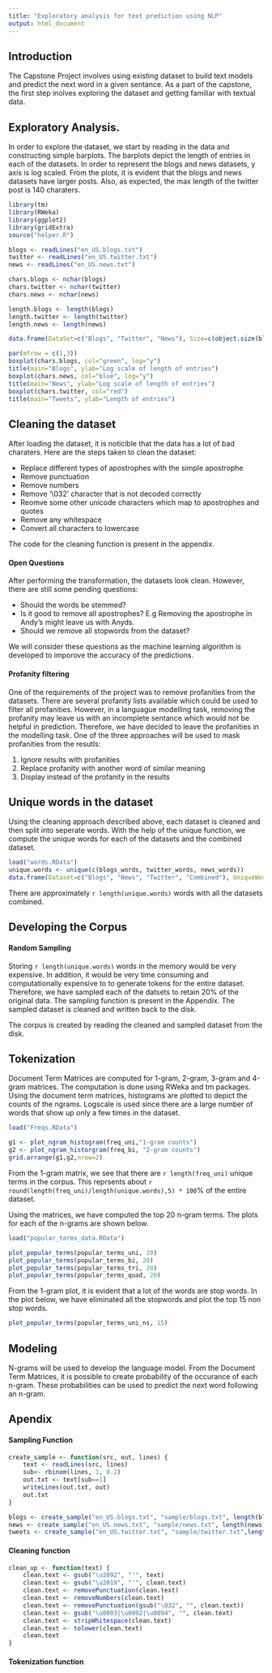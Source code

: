 ```yaml
---
title: "Exploratory analysis for text prediction using NLP"
output: html_document
---
```

## Introduction

The Capstone Project involves using existing dataset to build text models and predict the next word in a given sentance. As a part of the capstone, the first step inolves exploring the dataset and getting familiar with textual data. 

## Exploratory Analysis.

In order to explore the dataset, we start by reading in the data and constructing simple barplots. The barplots depict the length of entries in each of the datasets. In order to represent the blogs and news datasets, y axis is log scaled. From the plots, it is evident that the blogs and news datasets have larger posts. Also, as expected, the max length of the twitter post is 140 charaters. 

```r
library(tm)
library(RWeka)
library(ggplot2)
library(gridExtra)
source("helper.R")
```

```r
blogs <- readLines("en_US.blogs.txt")
twitter <- readLines("en_US.twitter.txt")
news <- readLines("en_US.news.txt")
```

```r
chars.blogs <- nchar(blogs)
chars.twitter <- nchar(twitter)
chars.news <- nchar(news)

length.blogs <- length(blogs)
length.twitter <- length(twitter)
length.news <- length(news)

data.frame(DataSet=c("Blogs", "Twitter", "News"), Size=c(object.size(blogs), object.size(twitter), object.size(news)), Number.of.Entries=c(length.blogs, length.twitter, length.news))

par(mfrow = c(1,3))
boxplot(chars.blogs, col="green", log="y")
title(main="Blogs", ylab="Log scale of length of entries")
boxplot(chars.news, col="blue", log="y")
title(main="News", ylab="Log scale of length of entries")
boxplot(chars.twitter, col="red")
title(main="Tweets", ylab="Length of entries")
```


## Cleaning the dataset
After loading the dataset, it is noticible that the data has a lot of bad charaters. Here are the steps taken to clean the dataset:

* Replace different types of apostrophes with the simple apostrophe
* Remove punctuation
* Remove numbers
* Remove '\\032' character that is not decoded correctly
* Reomve some other unicode characters which map to apostrophes and quotes
* Remove any whitespace
* Convert all characters to lowercase

The code for the cleaning function is present in the appendix.

#### Open Questions
After performing the transformation, the datasets look clean. However, there are still some pending questions:

* Should the words be stemmed? 
* Is it good to remove all apostrophes? E.g Removing the apostrophe in Andy's might leave us with Anyds. 
* Should we remove all stopwords from the dataset? 

We will consider these questions as the machine learning algorithm is developed to imporove the accuracy of the predictions. 

#### Profanity filtering
One of the requirements of the project was to remove profanities from the datasets. There are several profanity lists available which could be used to filter all profanities. However, in a languague modelling task, removing the profanity may leave us with an incomplete sentance which would not be helpful in prediction. Therefore, we have decided to leave the profanities in the modelling task. One of the three approaches will be used to mask profanities from the resutls:

1. Ignore results with profanities
2. Replace profanity with another word of similar meaning
3. Display <EXPLETIVE> instead of the profanity in the results

## Unique words in the dataset
Using the cleaning approach described above, each dataset is cleaned and then split into seperate words. With the help of the unique function, we compute the unique words for each of the datasets and the combined dataset. 

```r
load("words.RData")
unique.words <- unique(c(blogs_words, twitter_words, news_words))
data.frame(Dataset=c("Blogs", "News", "Twitter", "Combined"), UniqueWords = c(length(blogs_words), length(news_words), length(twitter_words), length(unique.words)))
```

There are approximately `r length(unique.words)` words with all the datasets combined.

## Developing the Corpus

#### Random Sampling
Storing `r length(unique.words)` words in the memory would be very expensive. In addition, it would be very time consuming and computationally expensive to to generate tokens for the entire dataset. Therefore, we have sampled each of the datsets to retain 20% of the original data. The sampling function is present in the Appendix. The sampled dataset is cleaned and written back to the disk.

The corpus is created by reading the cleaned and sampled dataset from the disk. 

## Tokenization

Document Term Matrices are computed for 1-gram, 2-gram, 3-gram and 4-gram matrices. The computation is done using RWeka and tm packages. Using the document term matrices, histograms are plotted to depict the counts of the ngrams. Logscale is used since there are a large number of words that show up only a few times in the dataset. 

```r
load("Freqs.RData")
```

```r
g1 <- plot_ngram_histogram(freq_uni,"1-gram counts")
g2 <- plot_ngram_historgram(freq_bi, "2-gram counts")
grid.arrange(g1,g2,nrow=2)
```


From the 1-gram matrix, we see that there are `r length(freq_uni)` unique terms in the corpus. This reprsents about `r round(length(freq_uni)/length(unique.words),5) * 100`% of the entire dataset. 

Using the matrices, we have computed the top 20 n-gram terms. The plots for each of the n-grams are shown below.


```r
load("popular_terms_data.RData")

plot_popular_terms(popular_terms_uni, 20)
plot_popular_terms(popular_terms_bi, 20)
plot_popular_terms(popular_terms_tri, 20)
plot_popular_terms(popular_terms_quad, 20)
```

From the 1-gram plot, it is evident that a lot of the words are stop words. In the plot below, we have eliminated all the stopwords and plot the top 15 non stop words.

```r
plot_popular_terms(popular_terms_uni_ns, 15)
```

## Modeling

N-grams will be used to develop the language model. From the Document Term Matrices, it is possible to create probability of the occurance of each n-gram. These probabilities can be used to predict the next word following an n-gram. 

## Apendix

#### Sampling Function
```r
create_sample <- function(src, out, lines) {
    text <- readLines(src, lines)
    sub<- rbinom(lines, 1, 0.2)
    out.txt <- text[sub==1]
    writeLines(out.txt, out)
    out.txt
}

blogs <- create_sample("en_US.blogs.txt", "sample/blogs.txt", length(blogs))
news <- create_sample("en_US.news.txt", "sample/news.txt", length(news))
tweets <- create_sample("en_US.twitter.txt", "sample/twitter.txt",length(twitter))
```

#### Cleaning function
```r
clean_up <- function(text) {
    clean.text <- gsub("\u2092", "'", text)
    clean.text <- gsub("\u2019", "'", clean.text)
    clean.text <- removePunctuation(clean.text)
    clean.text <- removeNumbers(clean.text)
    clean.text <- removePunctuation(gsub("\032", "", clean.text))
    clean.text <- gsub("\u0093|\u0092|\u0094", "", clean.text)
    clean.text <- stripWhitespace(clean.text)
    clean.text <- tolower(clean.text)
    clean.text
}
```

#### Tokenization function